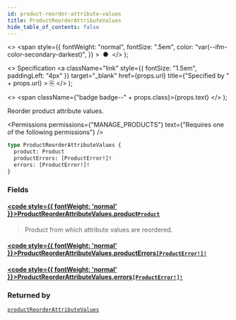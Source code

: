 ```yaml
---
id: product-reorder-attribute-values
title: ProductReorderAttributeValues
hide_table_of_contents: false
---
```


  <>
    <span
      style={{
        fontWeight: "normal",
        fontSize: ".5em",
        color: "var(--ifm-color-secondary-darkest)",
      }}
    >
      &nbsp;●&nbsp;
    </span>
  </>
);

  <>
    Specification
    <a
      className="link"
      style={{ fontSize: "1.5em", paddingLeft: "4px" }}
      target="\_blank"
      href={props.url}
      title={"Specified by " + props.url}
    >
      ⎘
    </a>
  </>
);

  <>
    <span className={"badge badge--" + props.class}>{props.text}</span>
  </>
);

Reorder product attribute values.

<Permissions
  permissions={"MANAGE_PRODUCTS"}
  text={"Requires one of the following permissions"}
/>

```graphql
type ProductReorderAttributeValues {
  product: Product
  productErrors: [ProductError!]!
  errors: [ProductError!]!
}
```

### Fields

#### [<code style={{ fontWeight: 'normal' }}>ProductReorderAttributeValues.<b>product</b></code>](#)<Bullet />[`Product`](../../../api-reference/products/objects/product) <Badge class="secondary" text="object"/>

> Product from which attribute values are reordered.

#### [<code style={{ fontWeight: 'normal' }}>ProductReorderAttributeValues.<b>productErrors</b></code>](#)<Bullet />[`[ProductError!]!`](../../../api-reference/products/objects/product-error) <Badge class="secondary" text="non-null"/> <Badge class="secondary" text="object"/>

>

#### [<code style={{ fontWeight: 'normal' }}>ProductReorderAttributeValues.<b>errors</b></code>](#)<Bullet />[`[ProductError!]!`](../../../api-reference/products/objects/product-error) <Badge class="secondary" text="non-null"/> <Badge class="secondary" text="object"/>

>

### Returned by

[`productReorderAttributeValues`](../../../api-reference/products/mutations/product-reorder-attribute-values) <Badge class="secondary" text="mutation"/>

